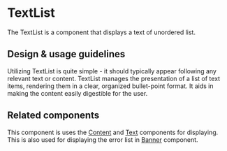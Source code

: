 
<Meta title="Components/Lists and Tables/TextList" />

# TextList

The TextList is a component that displays a text of unordered list.

## Design & usage guidelines

Utilizing TextList is quite simple - it should typically appear following any
relevant text or content. TextList manages the presentation of a list of text
items, rendering them in a clear, organized bullet-point format. It aids in
making the content easily digestible for the user.

## Related components

This component is uses the
[Content](..?path=/docs/components-layouts-and-structure-content--docs) and
[Text](..?path=/docs/components-text-and-typography-text--docs) components for
displaying. This is also used for displaying the error list in
[Banner](..?path=/docs/components-status-and-feedback-banner--docs) component.
